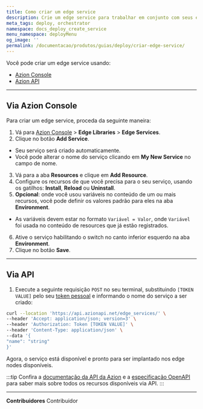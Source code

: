 ```yaml
---
title: Como criar um edge service
description: Crie um edge service para trabalhar em conjunto com seus edge nodes.
meta_tags: deploy, orchestrator
namespace: docs_deploy_create_service
menu_namespace: deployMenu
og_image: ''
permalink: /documentacao/produtos/guias/deploy/criar-edge-service/
---
```


Você pode criar um edge service usando:

- [Azion Console](/pt-br/documentacao/produtos/guias/como-acessar-o-rtm/)
- [Azion API](https://api.azion.com/)

---

## Via Azion Console 

Para criar um edge service, proceda da seguinte maneira:

1. Vá para [Azion Console](/pt-br/documentacao/produtos/guias/como-acessar-o-rtm/) > **Edge Libraries** > **Edge Services**.
2. Clique no botão **Add Service**.
- Seu serviço será criado automaticamente.
- Você pode alterar o nome do serviço clicando em **My New Service** no campo de nome.
3. Vá para a aba **Resources** e clique em **Add Resource**.
4. Configure os recursos de que você precisa para o seu serviço, usando os gatilhos: **Install**, **Reload** ou **Uninstall**.
5. **Opcional**: onde você usou variáveis no conteúdo de um ou mais recursos, você pode definir os valores padrão para eles na aba **Environment**.
- As variáveis devem estar no formato `Variável = Valor`, onde `Variável` foi usada no conteúdo de resources que já estão registrados.
6. Ative o serviço habilitando o switch no canto inferior esquerdo na aba **Environment**.
7. Clique no botão **Save**.

--- 

## Via API

1. Execute a seguinte requisição `POST` no seu terminal, substituindo `[TOKEN VALUE]` pelo seu [token pessoal](/pt-br/documentacao/produtos/guias/personal-tokens/) e informando o nome do serviço a ser criado:

```bash
curl --location 'https://api.azionapi.net/edge_services/' \
--header 'Accept: application/json; version=3' \
--header 'Authorization: Token [TOKEN VALUE]' \
--header 'Content-Type: application/json' \
--data '{
"name": "string"
}'
```

Agora, o serviço está disponível e pronto para ser implantado nos edge nodes disponíveis.

:::tip
Confira a [documentação da API da Azion](https://api.azion.com/) e a [especificação OpenAPI](https://github.com/aziontech/azionapi-openapi/) para saber mais sobre todos os recursos disponíveis via API.
:::

---


**Contribuidores** <ContributorList>Contribuidor</ContributorList>
